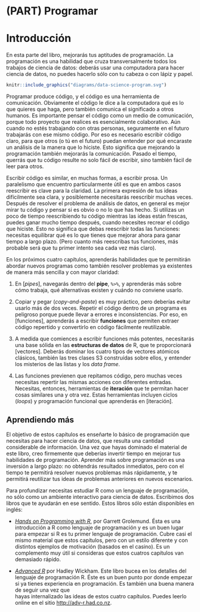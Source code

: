 # (PART) Programar {-}

# Introducción {#programar-intro}

En esta parte del libro, mejorarás tus aptitudes de programación. La programación es una habilidad que cruza transversalmente todos los trabajos de ciencia de datos: deberás usar una computadora para hacer ciencia de datos, no puedes hacerlo sólo con tu cabeza o con lápiz y papel.

```r
knitr::include_graphics("diagrams/data-science-program.svg")
```

Programar produce código, y el código es una herramienta de comunicación. Obviamente el código le dice a la computadora qué es lo que quieres que haga, pero también comunica el significado a otros humanos. Es importante pensar el código como un medio de comunicación, porque todo proyecto que realices es esencialmente colaborativo.  Aún cuando no estés trabajando con otras personas, seguramente en el futuro trabajarás con ese mismo código.  Por eso es necesario escribir código claro, para que otros (o tú en el futuro) puedan entender por qué encaraste un análisis de la manera que lo hiciste. Esto significa que mejorando la programación también mejorarás la comunicación. Pasado el tiempo, querrás que tu código resulte no solo fácil de escribir, sino también fácil de leer para otros.     

Escribir código es similar,  en muchas formas, a escribir prosa. Un paralelismo que encuentro particularmente útil es que en ambos casos reescribir es clave para la claridad. La primera expresión de tus ideas difícilmente sea clara, y posiblemente necesitarás reescribir muchas veces. Después de resolver el problema de análisis de datos, en general es mejor mirar tu código y pensar si es obvio o no lo que has hecho.  Si utilizas un poco de tiempo reescribiendo tu código mientras las ideas están frescas, puedes ganar mucho tiempo después, cuando necesites recrear el código que hiciste. Esto no significa que debas reescribir todas las funciones: necesitas equilibrar qué es lo que tienes que mejorar ahora para ganar tiempo a largo plazo. (Pero cuanto más reescribas tus funciones, más probable será que tu primer intento sea cada vez más claro).

En los próximos cuatro capítulos, aprenderás habilidades que te permitirán abordar nuevos programas como también resolver problemas ya existentes de manera más sencilla y con mayor claridad: 

1.  En [_pipes_], navegarás dentro del __pipe__, `%>%`, y aprenderás más sobre cómo trabaja, qué alternativas existen y cuándo no conviene usarlo.

2.  Copiar y pegar (_copy-and-paste_) es muy práctico, pero deberías evitar usarlo más de dos veces. Repetir el código dentro de un programa es peligroso porque puede llevar a errores e inconsistencias. Por eso, en [funciones], aprenderás a escribir __funciones__ que permiten extraer código repertido y convertirlo en código fácilmente reutilizable.

3.  A medida que comiences a escribir funciones más potentes, necesitarás una base sólida en las __estructuras de datos__ de R, que te proporcionará [vectores]. Deberás dominar los cuatro tipos de vectores atómicos clásicos, también las tres clases S3 construídas sobre ellos, y entender los misterios de las listas y los _data frame_. 

4.  Las funciones previenen que repitamos código, pero muchas veces necesitas repertir las mismas acciones con diferentes entradas. Necesitas, entonces, herramientas de __iteración__ que te permitan hacer cosas similares una y otra vez. Estas herramientas incluyen ciclos (_loops_) y programación funcional que aprenderás en [iteración].

## Aprendiendo más

El objetivo de estos capítulos es enseñarte lo básico de programación que necesitas para hacer ciencia de datos, que resulta una cantidad considerable de información. Una vez que hayas dominado el material de este libro, creo firmemente que deberías  invertir tiempo en mejorar tus habilidades de programación. Aprender más sobre programación es una inversión a largo plazo: no obtendrás resultados inmediatos, pero con el tiempo te permitirá resolver nuevos problemas más rápidamente, y te permitirá reutilizar tus ideas de problemas anteriores en nuevos escenarios.

Para profundizar necesitas estudiar R como un lenguaje de programación, no sólo como un ambiente interactivo para ciencia de datos. Escribimos dos libros que te ayudarán en ese sentido. Estos libros sólo están disponibles en inglés:

* [_Hands on Programming with R_](https://amzn.com/1449359019), 
  por Garrett Grolemund. Ésta es una introducción a R como lenguaje de programación 
  y es un buen lugar para empezar si R es tu primer lenguaje de programación. Cubre 
  casi el mismo material que estos capítulos, pero con un estilo diferente y con
  distintos ejemplos de motivación (basados en el casino). Es un complemento muy útil 
  si consideras que estos cuatros capítulos van demasiado rápido.
  
* [_Advanced R_](https://amzn.com/1466586966) por Hadley Wickham. Este libro bucea en los 
  detalles del lenguaje de programación R. Éste es un buen punto por donde empezar si
  ya tienes experiencia en programación. Es también una buena manera de seguir una vez que  
  hayas internalizado las ideas de estos cuatro capítulos. Puedes leerlo online en el sitio
  <http://adv-r.had.co.nz>.
 
